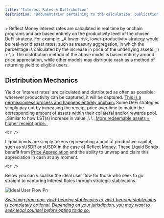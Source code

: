 ```yaml
---
title: "Interest Rates & Distribution"
description: "Documentation pertaining to the calculation, publication and distribution of Interest Rates generated by Reflect DeFi Strategies. "
---
```


<Card title="Simple Explanation of Reflect Interest Rates" icon="sparkles" img="images/docs-image-three.png">
  > Reflect Money interest rates are calculated in real time by onchain programs and are based entirely on the productivity level of the chosen DeFi strategy. For example: _A lower-risk, lower-productivity strategy would be real-world asset rates, such as treasury aggregation, in which the percentage is calculated by the increase in price of the underlying assets._  \
  > \
  > The distribution method of the above model is based entirely around price appreciation, while other models may distribute cash as a method of returning yield to eligible users.
</Card>

## Distribution Mechanics

<Tip>
  Yield or 'interest rates' are calculated and distributed as often as possible; wherever productivity can be captured, it will be captured. <u>This is a permissionless process and happens entirely onchain.</u>
</Tip>

<CardGroup cols="1">
  <Card title="Price Appreciation" icon="money-bill-trend-up" img="images/docs-bar.png">
    Some DeFi strategies simply pay out by increasing the receipt price over time to match the corresponding amount of assets within their collateral and/or rewards pool. _Similar to how LST(s) increase in value._\
    \
    _<u>More redeemable assets = higher receipt price.</u>_

    <br />
  </Card>
  <Card title="Liquid Bonds" icon="money-check-dollar" img="images/docs-bar.png">
    Liquid bonds are simply tokens representing a pool of productive capital, such as sUSDR or sUSDX in the case of Reflect Money. These Liquid Bonds benefit from <u>Price Appreciation</u> and the ability to unwrap and claim this appreciation in cash at any moment.

    <br />
  </Card>
</CardGroup>

<Card title="Distribution User Flow" img="images/docs-bar.png">
  Below you can visualise the ideal user flow for those who seek to go straight to capturing Interest Rates through strategic stablecoins.

  ![Ideal User Flow Pn](/images/ideal-user-flow.png)

  _<u>Switching from non-yield-bearing stablecoins to yield-bearing stablecoins is completely optional. Depending on your jurisdiction, you may want to seek legal counsel before opting to do so.</u>_
</Card>